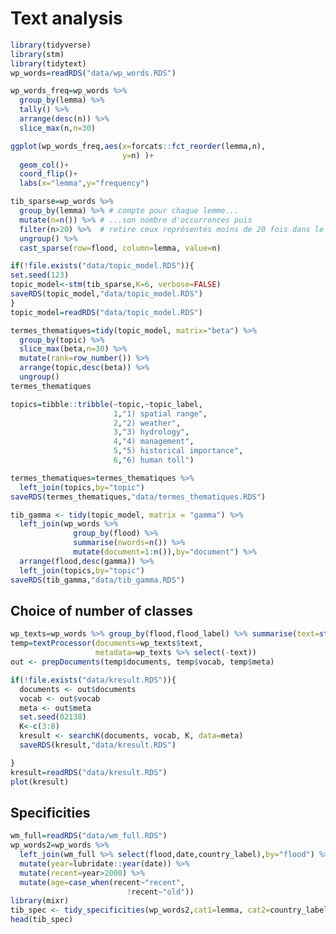# Text analysis

```r
library(tidyverse)
library(stm)
library(tidytext)
wp_words=readRDS("data/wp_words.RDS")
```

```r
wp_words_freq=wp_words %>%
  group_by(lemma) %>% 
  tally() %>% 
  arrange(desc(n)) %>% 
  slice_max(n,n=30)

ggplot(wp_words_freq,aes(x=forcats::fct_reorder(lemma,n),
                         y=n) )+
  geom_col()+
  coord_flip()+
  labs(x="lemma",y="frequency")
```



```r

tib_sparse=wp_words %>% 
  group_by(lemma) %>% # compte pour chaque lemme...
  mutate(n=n()) %>% # ...son nombre d'occurrences puis
  filter(n>20) %>%  # retire ceux représentés moins de 20 fois dans le corpus
  ungroup() %>% 
  cast_sparse(row=flood, column=lemma, value=n)
```


```r
if(!file.exists("data/topic_model.RDS")){
set.seed(123)
topic_model<-stm(tib_sparse,K=6, verbose=FALSE)
saveRDS(topic_model,"data/topic_model.RDS")
}
topic_model=readRDS("data/topic_model.RDS")
```



```r
termes_thematiques=tidy(topic_model, matrix="beta") %>% 
  group_by(topic) %>% 
  slice_max(beta,n=30) %>%  
  mutate(rank=row_number()) %>% 
  arrange(topic,desc(beta)) %>% 
  ungroup()
termes_thematiques
```
```r
topics=tibble::tribble(~topic,~topic_label,
                       1,"1) spatial range",
                       2,"2) weather",
                       3,"3) hydrology",
                       4,"4) management",
                       5,"5) historical importance",
                       6,"6) human toll")

termes_thematiques=termes_thematiques %>% 
  left_join(topics,by="topic")
saveRDS(termes_thematiques,"data/termes_thematiques.RDS")
```

```r
tib_gamma <- tidy(topic_model, matrix = "gamma") %>% 
  left_join(wp_words %>%
              group_by(flood) %>%
              summarise(nwords=n()) %>%
              mutate(document=1:n()),by="document") %>% 
  arrange(flood,desc(gamma)) %>% 
  left_join(topics,by="topic")
saveRDS(tib_gamma,"data/tib_gamma.RDS")
```



## Choice of number of classes

```r
wp_texts=wp_words %>% group_by(flood,flood_label) %>% summarise(text=str_c(lemma,collapse=" "),.groups="drop")
temp=textProcessor(documents=wp_texts$text,
                   metadata=wp_texts %>% select(-text))
out <- prepDocuments(temp$documents, temp$vocab, temp$meta)
```

```r
if(!file.exists("data/kresult.RDS")){
  documents <- out$documents
  vocab <- out$vocab
  meta <- out$meta
  set.seed(02138)
  K<-c(3:8)
  kresult <- searchK(documents, vocab, K, data=meta)
  saveRDS(kresult,"data/kresult.RDS")

}
kresult=readRDS("data/kresult.RDS")
plot(kresult)
```

## Specificities

```r
wm_full=readRDS("data/wm_full.RDS")
wp_words2=wp_words %>% 
  left_join(wm_full %>% select(flood,date,country_label),by="flood") %>% 
  mutate(year=lubridate::year(date)) %>% 
  mutate(recent=year>2000) %>% 
  mutate(age=case_when(recent~"recent",
                          !recent~"old"))
library(mixr)
tib_spec <- tidy_specificities(wp_words2,cat1=lemma, cat2=country_label, min_spec=2)
head(tib_spec)
```

